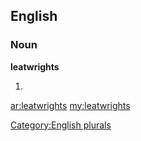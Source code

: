 ==English==

===Noun===
'''leatwrights'''

# {{plural of|[[leatwright]]}}

[[Category:English plurals]]

[[ar:leatwrights]]
[[my:leatwrights]]